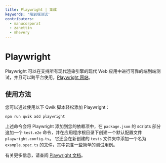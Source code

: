 ```yaml
---
title: Playwright | 集成
keywords: '端到端测试'
contributors:
  - manucorporat
  - zanettin
  - mhevery
---
```


# Playwright

Playwright 可以在支持所有现代渲染引擎的现代 Web 应用中进行可靠的端到端测试，并且可以跨平台使用。[Playwright 网站](https://playwright.dev/)。

## 使用方法

您可以通过使用以下 Qwik 脚本轻松添加 Playwright：

```shell
npm run qwik add playwright
```

上述命令会将 Playwright 添加到您的依赖项中，在 `package.json` 的 scripts 部分追加一个 `test.e2e` 命令，并在应用程序根目录下创建一个默认配置文件 `playwright.config.ts`。
它还会在新创建的 `tests` 文件夹中添加一个名为 `example.spec.ts` 的文件，其中包含一些简单的测试用例。

有关更多信息，请查阅 [Playwright 文档](https://playwright.dev/docs/intro)。
